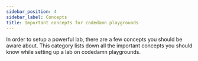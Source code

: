 ```yaml
---
sidebar_position: 4
sidebar_label: Concepts
title: Important concepts for codedamn playgrounds
---
```


In order to setup a powerful lab, there are a few concepts you should be aware about. This category lists down all the important concepts you should know while setting up a lab on codedamn playgrounds.
